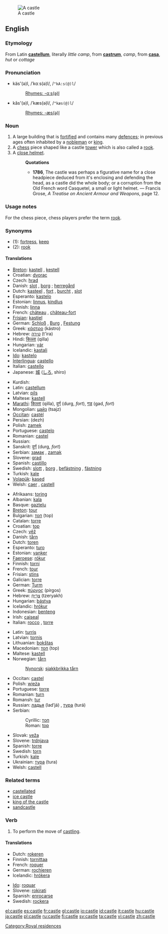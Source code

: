 [[Image:Burg Hohenzollern ak.jpg|thumb|A castle]]
==English==

===Etymology===
From Latin '''[[castellum]]''', literally ''little camp'', from '''[[castrum]]''', ''camp'', from '''[[casa]]''', ''hut'' or ''cottage''

===Pronunciation===
*käs'(ə)l, /ˈkɑːs(ə)l/, /<tt>"kA:s(@)l</tt>/
*:[[Rhymes:English:-ɑːs(ə)l|Rhymes: -ɑːs(ə)l]]
*kăs'(ə)l, /ˈkæs(ə)l/, /<tt>"kæs(@)l</tt>/
*:[[Rhymes:English:-æs(ə)l|Rhymes: -æs(ə)l]]

===Noun===
{{en-noun}}

# A large building that is [[fortified]] and contains many [[defence]]s; in previous ages often inhabited by a [[nobleman]] or [[king]].
# A [[chess]] piece shaped like a castle [[tower]] which is also called a [[rook]].
# A [[close helmet]].
#:'''Quotations'''
#:*'''1786''', The castle was perhaps a figurative name for a close headpiece deduced from it's enclosing and defending the head, as a castle did the whole body; or a corruption from the Old French word Casquetel, a small or light helmet. &mdash; Francis Grose, ''A Treatise on Ancient Armour and Weapons'', page 12.
{{wikipedia}}

===Usage notes===
For the chess piece, chess players prefer the term [[rook]].

===Synonyms===
*(1): [[fortress]], [[keep]]
*(2): [[rook]]

====Translations====
{{rfc-level|Translations at L4+ not in L3 POS section}}
{{trans-top|fortified building}}
*[[Breton]]: [[kastell]] {{m}}, [[kestell]]
*Croatian: [[dvorac]] {{m}}
*Czech: [[hrad]] {{m}}
*Danish: [[slot]] {{n}}, [[borg]] {{c}}; [[herregård]] {{c}}
*Dutch: [[kasteel]] {{n}}, [[fort]] {{n}}, [[burcht]] {{f}}, [[slot]] {{n}}
*Esperanto: [[kastelo]]
*Estonian: [[linnus]], [[kindlus]]
*Finnish: [[linna]]
*French: [[château]] {{m}}, [[château-fort]] {{m}}
*[[Frisian]]: [[kastiel]]
*German: [[Schloß]] {{n}}, [[Burg]] {{f}}, [[Festung]] {{f}}
*Greek: [[κάστρο]] (kástro) {{n}}
*Hebrew: [[טירה]] (t'ira) {{f}}
*Hindi: [[किल्ला]] (qilla)
*Hungarian: [[vár]]
*Icelandic: [[kastali]] {{m}}
*[[Ido]]: [[kastelo]]
*[[Interlingua]]: [[castello]]
*Italian: [[castello]] {{m}}
*Japanese: [[城]] ([[しろ]], shiro)
{{trans-mid}}
*Kurdish: {{KUchar|[[قه‌ڵا]]}}
*Latin: [[castellum]] {{n}}
*Latvian: [[pils]] {{f}}
*Maltese: [[kastell]] {{m}}
*[[Marathi]]: [[किल्ला]] (qilla), [[दुर्ग]] (durg, ''fort''), [[गड]] (gad, ''fort'')
*Mongolian: [[цайз]] (tsajz) {{n}}
*[[Occitan]]: [[castèl]] {{m}}
*Persian: {{FAchar|[[دژ]]}} (dezh)
*Polish: [[zamek]] {{m}}
*Portuguese: [[castelo]] {{m}}
*Romanian: [[castel]] {{n}}
*Russian: {{RUchar|[[замок|за́мок]]}} {{f}}
*Sanskrit: [[दुर्ग]] (durg, ''fort'')
*Serbian: [[замaк]] {{m}}, [[zamak]] {{m}}   
*Slovene: [[grad]] {{m}}
*Spanish: [[castillo]] {{m}}
*Swedish: [[slott]] {{n}}, [[borg]] {{c}}, [[befästning]] {{c}}, [[fästning]] {{c}}
*Turkish: [[kale]]
*[[Volapük]]: [[kased]]
*Welsh: [[caer]] {{f}}, [[castell]] {{m}}
{{trans-bottom}}

{{trans-top|chess piece}}
*Afrikaans: [[toring]]
*Albanian: [[kala]]
*Basque: [[gaztelu]]
*[[Breton]]: [[tour]] {{m}}
*Bulgarian: [[топ]] (top) {{m}}
*Catalan: [[torre]] {{f}}
*Croatian: [[top]] {{m}}
*Czech: [[věž]] {{f}}
*Danish: [[tårn]] {{n}}
*Dutch: [[toren]] {{m}}
*Esperanto: [[turo]]
*Estonian: [[vanker]]
*[[Faeroese]]: [[rókur]]
*Finnish: [[torni]]
*French: [[tour]] {{f}}
*Frisian: [[stins]]
*Galician: [[torre]] {{f}}
*German: [[Turm]] {{m}}
*Greek: [[πύργος]] (pírgos)
*Hebrew: [[צריח|צרִיחַ]] (tzeryakh) {{m}}
*Hungarian: [[bástya]]
*Icelandic: [[hrókur]] {{m}}
*Indonesian: [[benteng]]
*Irish: [[caiseal]]
*Italian: [[rocco]] {{m}}, [[torre#Italian|torre]] {{f}}
{{trans-mid}}
*Latin: [[turris]] {{f}}
*Latvian: [[tornis]] {{m}}
*Lithuanian: [[bokštas]]
*Macedonian: [[топ]] (top) {{m}}
*Maltese: [[kastell]] {{m}}
*Norwegian: [[tårn]]
*:[[Nynorsk]]: [[sjakkbrikka tårn]]
*Occitan: [[castel]] {{m}}
*Polish: [[wieża]] {{f}}
*Portuguese: [[torre]] {{f}}
*Romanian: [[turn]]
*Romansh: [[tur]]
*Russian: [[ладья]] (lad’já) {{f}}, [[тура]] (turá) {{f}}
*Serbian:
*:Cyrillic: [[топ]]
*:Roman: [[top]]
*Slovak: [[veža]] {{f}}
*Slovene: [[trdnjava]] {{f}}
*Spanish: [[torre#Spanish|torre]] {{f}}
*Swedish: [[torn#Swedish|torn]] {{n}}
*Turkish: [[kale#Turkish|kale]]
*Ukrainian: [[тура]] (tura) {{f}}
*Welsh: [[castell]] {{m}}
{{trans-bottom}}

===Related terms===
*[[castellated]]
*[[ice castle]]
*[[king of the castle]]
*[[sandcastle]]

===Verb===
{{en-verb|castl|ing}}

# {{chess}} To perform the move of [[castling]].

====Translations====
{{top}}
*Dutch: [[rokeren]]
*Finnish: [[tornittaa]]
*French: [[roquer]]
*German: [[rochieren]]
*Icelandic: [[hrókera]]
{{mid}}
*[[Ido]]: [[roquar]]
*Slovene: [[rokirati]]
*Spanish: [[enrocarse]]
*Swedish: [[rockera]]
{{bottom}}

[[Category:Royal residences]]

[[el:castle]]
[[es:castle]]
[[fr:castle]]
[[gl:castle]]
[[io:castle]]
[[id:castle]]
[[it:castle]]
[[hu:castle]]
[[ja:castle]]
[[pl:castle]]
[[ru:castle]]
[[fi:castle]]
[[sv:castle]]
[[ta:castle]]
[[vi:castle]]
[[zh:castle]]